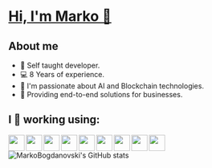 # [Hi, I'm Marko  👋 ](https://www.markobogdanovski.site/ "Portfolio")
## About me
* 📖  Self taught developer.
* 💻  8 Years of experience.
* 🤖  I'm passionate about AI and Blockchain technologies.
* 💼  Providing end-to-end solutions for businesses.

## I 💚  working using:

<img align="left" width="32px" src="icons/babel.svg"/>
<img align="left" width="32px" src="https://raw.githubusercontent.com/markobogdanosvki/markobogdanosvki/icons/css3.svg"/>
<img align="left" width="32px" src="https://raw.githubusercontent.com/markobogdanosvki/markobogdanosvki/icons/html5.svg"/>
<img align="left" width="32px" src="https://raw.githubusercontent.com/markobogdanosvki/markobogdanosvki/icons/javascript.svg"/>
<img align="left" width="32px" src="https://raw.githubusercontent.com/markobogdanosvki/markobogdanosvki/icons/jquery.svg"/>
<img align="left" width="32px" src="https://raw.githubusercontent.com/markobogdanosvki/markobogdanosvki/icons/mysql.svg"/>
<img align="left" width="32px" src="https://raw.githubusercontent.com/markobogdanosvki/markobogdanosvki/icons/php.svg"/>
<img align="left" width="32px" src="https://raw.githubusercontent.com/markobogdanosvki/markobogdanosvki/icons/react.svg"/>
<img align="left" width="32px" src="https://raw.githubusercontent.com/markobogdanosvki/markobogdanosvki/icons/redux.svg"/>


![MarkoBogdanovski's GitHub stats](https://github-readme-stats.vercel.app/api?username=anuraghazra&show_icons=true&theme=transparent)

